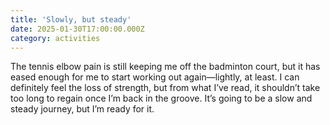 ```yaml
---
title: 'Slowly, but steady'
date: 2025-01-30T17:00:00.000Z
category: activities
---
```


The tennis elbow pain is still keeping me off the badminton court, but it has eased enough for me to start working out again—lightly, at least. I can definitely feel the loss of strength, but from what I’ve read, it shouldn’t take too long to regain once I’m back in the groove. It’s going to be a slow and steady journey, but I’m ready for it.

